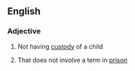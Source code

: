 ==English==

===Adjective===
{{en-adj|-}}

# {{lb|en|of a parent}} Not having [[custody]] of a child
# {{lb|en|of a trial sentence}} That does not involve a term in [[prison]]